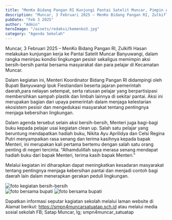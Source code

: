 ```yaml
---
title: "MenKo Bidang Pangan RI Kunjungi Pantai Satelit Muncar, Pimpin Aksi Bersih-Bersih"
description: "Muncar, 3 Februari 2025 – MenKo Bidang Pangan RI, Zulkifli Hasan melakukan kunjungan kerja ke Pantai Satelit Muncar Banyuwangi,"
pubDate: "Feb 3 2025"
author: "Admin"
heroImage: "/assets/redaksi/kemenko3.jpg"
category: "Agenda Sekolah"
---
```


Muncar, 3 Februari 2025 – MenKo Bidang Pangan RI, Zulkifli Hasan melakukan kunjungan kerja ke Pantai Satelit Muncar Banyuwangi, dalam rangka meninjau kondisi lingkungan pesisir sekaligus memimpin aksi bersih-bersih pantai bersama masyarakat dan para pelajar di Kecamatan Muncar.

Dalam kegiatan ini, Menteri Koordinator Bidang Pangan RI didampingi oleh Bupati Banyuwangi Ipuk Fiestiandani beserta jajaran pemerintah daerah,para nelayan setempat, serta ratusan pelajar yang berpartisipasi membersihkan sampah plastik dan limbah lainnya di sekitar pantai. Aksi ini merupakan bagian dari upaya pemerintah dalam menjaga kelestarian ekosistem pesisir dan mengedukasi masyarakat tentang pentingnya menjaga kebersihan lingkungan.

Dalam agenda tersebut selain aksi bersih-bersih, Menteri juga bagi-bagi buku kepada pelajar usai kegiatan clean up. Salah satu pelajar yang beruntung mendapatkan hadiah buku, Nikita Ayu Aprilidya dan Celsi Regina Putri menyampaikan rasa senang dan terima kasihnya kepada bapak Menteri, ini merupakan kali pertama bertemu dengan salah satu orang penting di negeri tercinta. “Alhamdulillah saya merasa senang mendapat hadiah buku dari bapak Menteri, terima kasih bapak Menteri.”

Melalui kegiatan ini diharapkan dapat meningkatkan kesadaran masyarakat tentang pentingnya menjaga kebersihan pantai dan menjadi contoh bagi daerah lain dalam menerapkan gerakan peduli lingkungan.

<div>
  <Image
    src="/assets/redaksi/kemenko1.jpg"
    alt="foto kegiatan bersih-bersih"
    loading="lazy"
    width={300}
    height={400}
  />
</div>

<div class="grid grid-cols-2 gap-4">
  <Image src="/assets/redaksi/kemenko2.jpg" alt="foto bersama bupati" loading="lazy" width={400} height={300} />
  <Image src="/assets/redaksi/kemenko4.jpg" alt="foto bersama bupati" loading="lazy" width={400} height={300} />

</div>

Dapatkan informasi seputar kagiatan sekolah melalui laman website di Alamat
berikut: <a href="https://smpn4muncarsatuatap.sch.id">https://smpn4muncarsatuatap.sch.id</a> atau melalui media sosial sekolah FB; Satap Muncar, Ig;
smpn4muncar_satuatap

